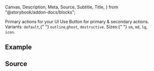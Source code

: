   Canvas,
  Description,
  Meta,
  Source,
  Subtitle,
  Title,
} from "@storybook/addon-docs/blocks";

<Meta of={ButtonStories} />
<Title>Button</Title>
<Subtitle>Primary actions for your UI</Subtitle>

<Description>
  Use Button for primary & secondary actions. Variants: <code>default</code>,{" "}
  <code>outline</code>,<code>ghost</code>, <code>destructive</code>. Sizes:{" "}
  <code>sm</code>, <code>md</code>, <code>lg</code>, <code>icon</code>.
</Description>

## Example

<Canvas of={ButtonStories.Primary} />

## Source

<Source of={ButtonStories.Primary} />
